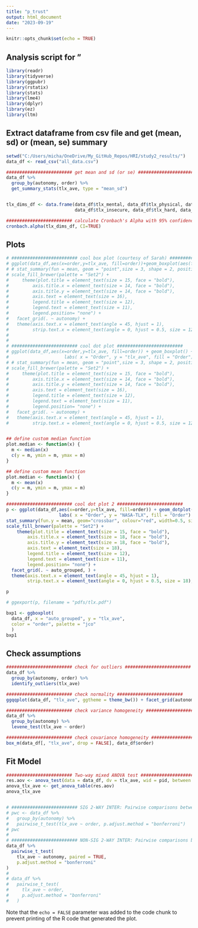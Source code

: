 ```yaml
---
title: "p_trust"
output: html_document
date: "2023-09-19"
---
```


```r
knitr::opts_chunk$set(echo = TRUE)
```

## Analysis script for "

```r
library(readr)
library(tidyverse)
library(ggpubr)
library(rstatix)
library(stats)
library(lme4)
library(dplyr)
library(ez)
library(ltm)
```


## Extract dataframe from csv file and get (mean, sd) or (mean, se) summary

```r

setwd("C:/Users/micha/OneDrive/My_GitHub_Repos/HRI/study2_results/")
data_df <- read_csv("all_data.csv")

######################### get mean and sd (or se) ######################### 
data_df %>%
  group_by(autonomy, order) %>%
  get_summary_stats(tlx_ave, type = "mean_sd")


tlx_dims_df <- data.frame(data_df$tlx_mental, data_df$tlx_physical, data_df$tlx_hurried, 
                          data_df$tlx_insecure, data_df$tlx_hard, data_df$tlx_successful)

######################### calculate Cronbach's Alpha with 95% confidence interval ######################### 
cronbach.alpha(tlx_dims_df, CI=TRUE)


```

## Plots

```r

# ######################### cool box plot (courtesy of Sarah) ######################### 
# ggplot(data_df,aes(x=order,y=tlx_ave, fill=order))+geom_boxplot(aes(fill=order)) + labs( x = "Order", y = "tlx_ave", fill = "Order") +   theme_minimal() +
# # stat_summary(fun = mean, geom = "point",size = 3, shape = 2, position = position_dodge(0.75), show.legend = FALSE) +
# scale_fill_brewer(palette = "Set2") +
#     theme(plot.title = element_text(size = 15, face = "bold"),
#         axis.title.x = element_text(size = 14, face = "bold"),
#         axis.title.y = element_text(size = 14, face = "bold"),
#         axis.text = element_text(size = 16),
#         legend.title = element_text(size = 12),
#         legend.text = element_text(size = 11),
#         legend.position= "none") +
#   facet_grid(. ~ autonomy) +
#   theme(axis.text.x = element_text(angle = 45, hjust = 1),
#         strip.text.x = element_text(angle = 0, hjust = 0.5, size = 12), legend.position = "none")
# 
# 
# ######################### cool dot plot ######################### 
# ggplot(data_df,aes(x=order,y=tlx_ave, fill=order)) + geom_boxplot() + geom_dotplot(binaxis='y', stackdir='center', stackratio=1.5, dotsize=1.2) + 
#                     labs( x = "Order", y = "tlx_ave", fill = "Order") + theme_minimal() +
# # stat_summary(fun = mean, geom = "point",size = 3, shape = 2, position = position_dodge(0.75), show.legend = FALSE) +
# scale_fill_brewer(palette = "Set2") +
#     theme(plot.title = element_text(size = 15, face = "bold"),
#         axis.title.x = element_text(size = 14, face = "bold"),
#         axis.title.y = element_text(size = 14, face = "bold"),
#         axis.text = element_text(size = 16),
#         legend.title = element_text(size = 12),
#         legend.text = element_text(size = 11),
#         legend.position= "none") +
#   facet_grid(. ~ autonomy) +
#   theme(axis.text.x = element_text(angle = 45, hjust = 1),
#         strip.text.x = element_text(angle = 0, hjust = 0.5, size = 12), legend.position = "none")


## define custom median function
plot.median <- function(x) {
  m <- median(x)
  c(y = m, ymin = m, ymax = m)
}

## define custom mean function
plot.median <- function(x) {
  m <- mean(x)
  c(y = m, ymin = m, ymax = m)
}

######################### cool dot plot 2 ######################### 
p <- ggplot(data_df,aes(x=order,y=tlx_ave, fill=order)) + geom_dotplot(binaxis='y', stackdir='center', stackratio=1.5, dotsize=0.6) + 
                    labs( x = "Order", y = "NASA-TLX", fill = "Order") + theme_minimal() +
stat_summary(fun.y = mean, geom="crossbar", colour="red", width=0.5, size=0.5) +
scale_fill_brewer(palette = "Set2") +
    theme(plot.title = element_text(size = 15, face = "bold"),
        axis.title.x = element_text(size = 18, face = "bold"),
        axis.title.y = element_text(size = 18, face = "bold"),
        axis.text = element_text(size = 18),
        legend.title = element_text(size = 12),
        legend.text = element_text(size = 11),
        legend.position= "none") +
  facet_grid(. ~ auto_grouped, ) +
  theme(axis.text.x = element_text(angle = 45, hjust = 1),
        strip.text.x = element_text(angle = 0, hjust = 0.5, size = 18), legend.position = "none")

p

# ggexport(p, filename = "pdfs/tlx.pdf")

```


```r

bxp1 <- ggboxplot(
  data_df, x = "auto_grouped", y = "tlx_ave",
  color = "order", palette = "jco"
  )
bxp1

```


## Check assumptions

```r

######################### check for outliers ######################### 
data_df %>%
  group_by(autonomy, order) %>%
  identify_outliers(tlx_ave)

######################### check normality ######################### 
ggqqplot(data_df, "tlx_ave", ggtheme = theme_bw()) + facet_grid(autonomy ~ order)

######################### check variance homogeneity ######################### 
data_df %>%
  group_by(autonomy) %>%
  levene_test(tlx_ave ~ order)

######################### check covariance homogeneity ######################### 
box_m(data_df[, "tlx_ave", drop = FALSE], data_df$order)

```


## Fit Model

```r

######################### Two-way mixed ANOVA test #########################  
res.aov <- anova_test(data = data_df, dv = tlx_ave, wid = pid, between = order, within = autonomy)
anova_tlx_ave <- get_anova_table(res.aov)
anova_tlx_ave


# ######################### SIG 2-WAY INTER: Pairwise comparisons between group levels #########################
# pwc <- data_df %>%
#   group_by(autonomy) %>%
#   pairwise_t_test(tlx_ave ~ order, p.adjust.method = "bonferroni")
# pwc
# 
# ######################### NON-SIG 2-WAY INTER: Pairwise comparisons between group levels #########################
data_df %>%
  pairwise_t_test(
    tlx_ave ~ autonomy, paired = TRUE,
    p.adjust.method = "bonferroni"
)
# 
# data_df %>%
#   pairwise_t_test(
#     tlx_ave ~ order, 
#     p.adjust.method = "bonferroni"
#   )

```


Note that the `echo = FALSE` parameter was added to the code chunk to prevent printing of the R code that generated the plot.
